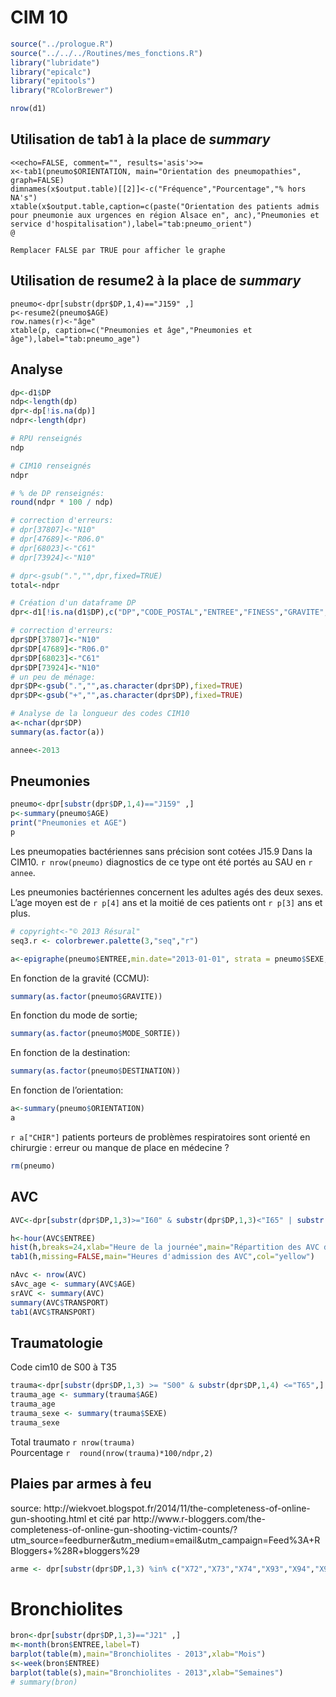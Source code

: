 CIM 10
========================================================

```r
source("../prologue.R")
source("../../../Routines/mes_fonctions.R")
library("lubridate")
library("epicalc")
library("epitools")
library("RColorBrewer")

nrow(d1)
```
Utilisation de __tab1__ à la place de _summary_
------------------------------------------------
```{}
<<echo=FALSE, comment="", results='asis'>>=
x<-tab1(pneumo$ORIENTATION, main="Orientation des pneumopathies", graph=FALSE)
dimnames(x$output.table)[[2]]<-c("Fréquence","Pourcentage","% hors NA's")
xtable(x$output.table,caption=c(paste("Orientation des patients admis pour pneumonie aux urgences en région Alsace en", anc),"Pneumonies et service d'hospitalisation"),label="tab:pneumo_orient")
@

Remplacer FALSE par TRUE pour afficher le graphe
```

Utilisation de __resume2__ à la place de _summary_
----------------------------------------------------
```{}
pneumo<-dpr[substr(dpr$DP,1,4)=="J159" ,]
p<-resume2(pneumo$AGE)
row.names(r)<-"âge"
xtable(p, caption=c("Pneumonies et âge","Pneumonies et âge"),label="tab:pneumo_age")
```



Analyse
----------

```r

dp<-d1$DP
ndp<-length(dp)
dpr<-dp[!is.na(dp)]
ndpr<-length(dpr)

# RPU renseignés
ndp

# CIM10 renseignés
ndpr

# % de DP renseignés:
round(ndpr * 100 / ndp)

# correction d'erreurs:
# dpr[37807]<-"N10"
# dpr[47689]<-"R06.0"
# dpr[68023]<-"C61"
# dpr[73924]<-"N10"

# dpr<-gsub(".","",dpr,fixed=TRUE)
total<-ndpr

# Création d'un dataframe DP
dpr<-d1[!is.na(d1$DP),c("DP","CODE_POSTAL","ENTREE","FINESS","GRAVITE","ORIENTATION","MODE_SORTIE","AGE","SEXE","TRANSPORT","DESTINATION")]

# correction d'erreurs:
dpr$DP[37807]<-"N10"
dpr$DP[47689]<-"R06.0"
dpr$DP[68023]<-"C61"
dpr$DP[73924]<-"N10"
# un peu de ménage:
dpr$DP<-gsub(".","",as.character(dpr$DP),fixed=TRUE)
dpr$DP<-gsub("+","",as.character(dpr$DP),fixed=TRUE)

# Analyse de la longueur des codes CIM10
a<-nchar(dpr$DP)
summary(as.factor(a))

annee<-2013
```

Pneumonies
----------

```r
pneumo<-dpr[substr(dpr$DP,1,4)=="J159" ,]
p<-summary(pneumo$AGE)
print("Pneumonies et AGE")
p
```
Les pneumopaties bactériennes sans précision sont cotées J15.9 Dans la CIM10.
`r nrow(pneumo)` diagnostics de ce type ont été portés au SAU en `r annee`.

Les pneumonies bactériennes concernent les adultes agés des deux sexes. L'age moyen est de `r p[4]` ans et la moitié de ces patients ont `r p[3]` ans et plus.


```r
# copyright<-"© 2013 Résural"
seq3.r <- colorbrewer.palette(3,"seq","r")

a<-epigraphe(pneumo$ENTREE,min.date="2013-01-01", strata = pneumo$SEXE,col=seq3.r[3:1],main="Infections respiratoires",xlab="",ylab="Nombre de RPU")
```
En fonction de la gravité (CCMU):
```r
summary(as.factor(pneumo$GRAVITE))
```
En fonction du mode de sortie;
```r
summary(as.factor(pneumo$MODE_SORTIE))
```

En fonction de la destination:
```r
summary(as.factor(pneumo$DESTINATION))
```

En fonction de l'orientation:
```r
a<-summary(pneumo$ORIENTATION)
a
```

`r a["CHIR"]` patients porteurs de problèmes respiratoires sont orienté en chirurgie : erreur ou manque de place en médecine ?

```r
rm(pneumo)
```

AVC
---

```r
AVC<-dpr[substr(dpr$DP,1,3)>="I60" & substr(dpr$DP,1,3)<"I65" | substr(dpr$DP,1,3)=="G46" | substr(dpr$DP,1,3)=="G45" ,]

h<-hour(AVC$ENTREE)
hist(h,breaks=24,xlab="Heure de la journée",main="Répartition des AVC dans la journée")
tab1(h,missing=FALSE,main="Heures d'admission des AVC",col="yellow")

nAvc <- nrow(AVC)
sAvc_age <- summary(AVC$AGE)
srAVC <- summary(AVC)
summary(AVC$TRANSPORT)
tab1(AVC$TRANSPORT)
```

Traumatologie
--------------
Code cim10 de S00 à T35
```r
trauma<-dpr[substr(dpr$DP,1,3) >= "S00" & substr(dpr$DP,1,4) <="T65",]
trauma_age <- summary(trauma$AGE)
trauma_age
trauma_sexe <- summary(trauma$SEXE)
trauma_sexe
```
Total traumato `r nrow(trauma)`  
Pourcentage `r  round(nrow(trauma)*100/ndpr,2)`

Plaies par armes à feu
----------------------
source: http://wiekvoet.blogspot.fr/2014/11/the-completeness-of-online-gun-shooting.html et cité par http://www.r-bloggers.com/the-completeness-of-online-gun-shooting-victim-counts/?utm_source=feedburner&utm_medium=email&utm_campaign=Feed%3A+RBloggers+%28R+bloggers%29

```r
arme <- dpr[substr(dpr$DP,1,3) %in% c("X72","X73","X74","X93","X94","X95"),]

```

Bronchiolites
=============

```r
bron<-dpr[substr(dpr$DP,1,3)=="J21" ,]
m<-month(bron$ENTREE,label=T)
barplot(table(m),main="Bronchiolites - 2013",xlab="Mois")
s<-week(bron$ENTREE)
barplot(table(s),main="Bronchiolites - 2013",xlab="Semaines")
# summary(bron)
```


